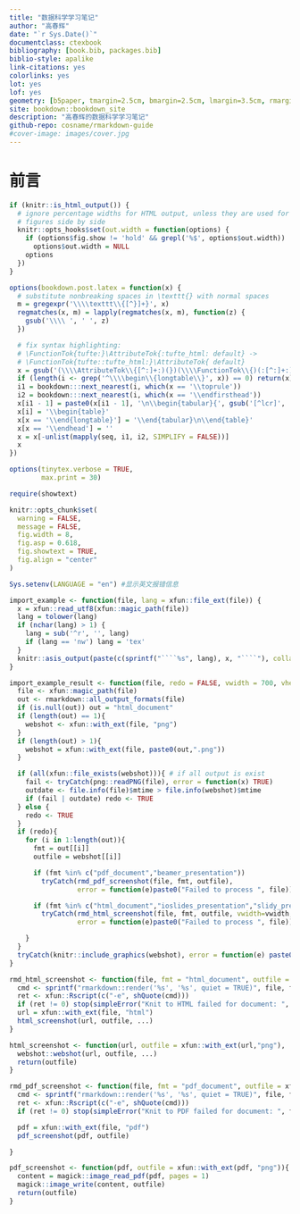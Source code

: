 ```yaml
---
title: "数据科学学习笔记"
author: "高春辉"
date: "`r Sys.Date()`"
documentclass: ctexbook
bibliography: [book.bib, packages.bib]
biblio-style: apalike
link-citations: yes
colorlinks: yes
lot: yes
lof: yes
geometry: [b5paper, tmargin=2.5cm, bmargin=2.5cm, lmargin=3.5cm, rmargin=2.5cm]
site: bookdown::bookdown_site
description: "高春辉的数据科学学习笔记"
github-repo: cosname/rmarkdown-guide
#cover-image: images/cover.jpg
---
```


# 前言 {-}

```r
if (knitr::is_html_output()) {
  # ignore percentage widths for HTML output, unless they are used for multiple
  # figures side by side
  knitr::opts_hooks$set(out.width = function(options) {
    if (options$fig.show != 'hold' && grepl('%$', options$out.width))
      options$out.width = NULL
    options
  })
}

options(bookdown.post.latex = function(x) {
  # substitute nonbreaking spaces in \texttt{} with normal spaces
  m = gregexpr('\\\\texttt\\{[^}]+}', x)
  regmatches(x, m) = lapply(regmatches(x, m), function(z) {
    gsub('\\\\ ', ' ', z)
  })

  # fix syntax highlighting:
  # \FunctionTok{tufte:}\AttributeTok{:tufte_html: default} ->
  # \FunctionTok{tufte::tufte_html:}\AttributeTok{ default}
  x = gsub('(\\\\AttributeTok\\{[^:]+:)(})(\\\\FunctionTok\\{)(:[^:]+:)', '\\1\\4\\2\\3', x)
  if (length(i <- grep('^\\\\begin\\{longtable\\}', x)) == 0) return(x)
  i1 = bookdown:::next_nearest(i, which(x == '\\toprule'))
  i2 = bookdown:::next_nearest(i, which(x == '\\endfirsthead'))
  x[i1 - 1] = paste0(x[i1 - 1], '\n\\begin{tabular}{', gsub('[^lcr]', '', gsub('.*\\[]', '', x[i])), '}')
  x[i] = '\\begin{table}'
  x[x == '\\end{longtable}'] = '\\end{tabular}\n\\end{table}'
  x[x == '\\endhead'] = ''
  x = x[-unlist(mapply(seq, i1, i2, SIMPLIFY = FALSE))]
  x
})

options(tinytex.verbose = TRUE,
        max.print = 30)

require(showtext)

knitr::opts_chunk$set(
  warning = FALSE,
  message = FALSE,
  fig.width = 8,
  fig.asp = 0.618,
  fig.showtext = TRUE,
  fig.align = "center"
)

Sys.setenv(LANGUAGE = "en") #显示英文报错信息
```


```r
import_example <- function(file, lang = xfun::file_ext(file)) {
  x = xfun::read_utf8(xfun::magic_path(file))
  lang = tolower(lang)
  if (nchar(lang) > 1) {
    lang = sub('^r', '', lang)
    if (lang == 'nw') lang = 'tex'
  }
  knitr::asis_output(paste(c(sprintf("````%s", lang), x, "````"), collapse = '\n'))
}

import_example_result <- function(file, redo = FALSE, vwidth = 700, vheight = 400, ...){
  file <- xfun::magic_path(file)
  out <- rmarkdown::all_output_formats(file)
  if (is.null(out)) out = "html_document"
  if (length(out) == 1){
    webshot <- xfun::with_ext(file, "png")
  }
  if (length(out) > 1){
    webshot = xfun::with_ext(file, paste0(out,".png"))
  }

  if (all(xfun::file_exists(webshot))){ # if all output is exist
    fail <- tryCatch(png::readPNG(file), error = function(x) TRUE)
    outdate <- file.info(file)$mtime > file.info(webshot)$mtime
    if (fail | outdate) redo <- TRUE
  } else {
    redo <- TRUE
  }
  if (redo){
    for (i in 1:length(out)){
      fmt = out[[i]]
      outfile = webshot[[i]]

      if (fmt %in% c("pdf_document","beamer_presentation"))
        tryCatch(rmd_pdf_screenshot(file, fmt, outfile),
                 error = function(e)paste0("Failed to process ", file))

      if (fmt %in% c("html_document","ioslides_presentation","slidy_presentation"))
        tryCatch(rmd_html_screenshot(file, fmt, outfile, vwidth=vwidth, vheight=vheight),
                 error = function(e)paste0("Failed to process ", file))

    }
  }
  tryCatch(knitr::include_graphics(webshot), error = function(e) paste0("unable to load png: ", webshot))
}

rmd_html_screenshot <- function(file, fmt = "html_document", outfile = xfun::with_ext(file, "png"), ...){
  cmd <- sprintf("rmarkdown::render('%s', '%s', quiet = TRUE)", file, fmt)
  ret <- xfun::Rscript(c("-e", shQuote(cmd)))
  if (ret != 0) stop(simpleError("Knit to HTML failed for document: ", file))
  url = xfun::with_ext(file, "html")
  html_screenshot(url, outfile, ...)
}

html_screenshot <- function(url, outfile = xfun::with_ext(url,"png"), ...){
  webshot::webshot(url, outfile, ...)
  return(outfile)
}

rmd_pdf_screenshot <- function(file, fmt = "pdf_document", outfile = xfun::with_ext(file, "png")){
  cmd <- sprintf("rmarkdown::render('%s', '%s', quiet = TRUE)", file, fmt)
  ret <- xfun::Rscript(c("-e", shQuote(cmd)))
  if (ret != 0) stop(simpleError("Knit to PDF failed for document: ", file))

  pdf = xfun::with_ext(file, "pdf")
  pdf_screenshot(pdf, outfile)

}

pdf_screenshot <- function(pdf, outfile = xfun::with_ext(pdf, "png")){
  content = magick::image_read_pdf(pdf, pages = 1)
  magick::image_write(content, outfile)
  return(outfile)
}
```
